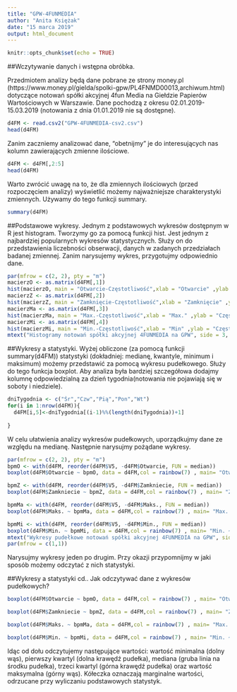 ```yaml
---
title: "GPW-4FUNMEDIA"
author: "Anita Księżak"
date: "15 marca 2019"
output: html_document
---
```


```r
knitr::opts_chunk$set(echo = TRUE)
```

##Wczytywanie danych i wstępna obróbka.

Przedmiotem analizy będą dane pobrane ze strony money.pl (https://www.money.pl/gielda/spolki-gpw/PL4FNMD00013,archiwum.html) dotyczące notowań spółki akcyjnej 4fun Media na Giełdzie Papierów Wartościowych w Warszawie. Dane pochodzą z okresu 02.01.2019-15.03.2019 (notowania z dnia 01.01.2019 nie są dostępne).

```r
d4FM <- read.csv2("GPW-4FUNMEDIA-csv2.csv")
head(d4FM)
```
Zanim zaczniemy analizować dane, "obetnijmy" je do interesujących nas kolumn zawierających zmienne ilościowe.
```r
d4FM <- d4FM[,2:5]
head(d4FM)
```
Warto zwrócić uwagę na to, że dla zmiennych ilościowych (przed rozpoczęciem analizy) wyświetlić możemy najważniejsze charakterystyki zmiennych. Używamy do tego funkcji summary.

```r
summary(d4FM)
```
##Podstawowe wykresy.
Jednym z podstawowych wykresów dostępnym w R jest histogram. Tworzymy go za pomocą funkcji hist. Jest jednym z najbardziej popularnych wykresów statystycznych. Służy on do przedstawienia liczebności obserwacji, danych w zadanych przedziałach badanej zmiennej.
Zanim narysujemy wykres, przygotujmy odpowiednio dane.

```r
par(mfrow = c(2, 2), pty = "m")
macierzO <- as.matrix(d4FM[,1])
hist(macierzO, main = "Otwarcie-Częstotliwość",xlab = "Otwarcie" ,ylab = "Częstotliwość", col = grey.colors(11))
macierzZ <- as.matrix(d4FM[,2])
hist(macierzZ, main = "Zamknięcie-Częstotliwość",xlab = "Zamknięcie" ,ylab = "Częstotliwość", col = grey.colors(11))
macierzMa <- as.matrix(d4FM[,3])
hist(macierzMa, main = "Max.-Częstotliwość",xlab = "Max." ,ylab = "Częstotliwość", col = grey.colors(11))
macierzMi <- as.matrix(d4FM[,4])
hist(macierzMi, main = "Min.-Częstotliwość",xlab = "Min" ,ylab = "Częstotliwość", col = grey.colors(11))
mtext("Histogramy notowań spółki akcyjnej 4FUNMEDIA na GPW", side = 3, line = -1.5, outer = TRUE)
```

##Wykresy a statystyki.
Wyżej obliczone (za pomocą funkcji summary(d4FM)) statystyki (dokładniej: medianę, kwantyle, minimum i maksimum) możemy przedstawić za pomocą wykresu pudełkowego. Służy do tego funkcja boxplot. Aby analiza była bardziej szczegółowa dodajmy kolumnę odpowiedzialną za dzień tygodnia(notowania nie pojawiają się w soboty i niedziele).
```r
dniTygodnia <- c("Śr","Czw","Pią","Pon","Wt")
for(i in 1:nrow(d4FM)){
  d4FM[i,5]<-dniTygodnia[(i-1)%%(length(dniTygodnia))+1]
  
}
```
W celu ułatwienia analizy wykresów pudełkowych, uporządkujmy dane ze względu na medianę. Następnie narysujmy pożądane wykresy.

```r
par(mfrow = c(2, 2), pty = "m")
bpmO <- with(d4FM, reorder(d4FM$V5, -d4FM$Otwarcie, FUN = median))
boxplot(d4FM$Otwarcie ~ bpmO, data = d4FM,col = rainbow(7) , main= "Otwarcie ~ DniTygodnia", ylab = "Otwarcie", xlab = "DniTygodnia")

bpmZ <- with(d4FM, reorder(d4FM$V5, -d4FM$Zamkniecie, FUN = median))
boxplot(d4FM$Zamkniecie ~ bpmZ, data = d4FM,col = rainbow(7) , main= "Zamknięcie ~ DniTygodnia", ylab = "Zamknięcie", xlab = "DniTygodnia")

bpmMa <- with(d4FM, reorder(d4FM$V5, -d4FM$Maks., FUN = median))
boxplot(d4FM$Maks. ~ bpmMa, data = d4FM,col = rainbow(7) , main= "Max. ~ DniTygodnia", ylab = "Max.", xlab = "DniTygodnia")

bpmMi <- with(d4FM, reorder(d4FM$V5, -d4FM$Min., FUN = median))
boxplot(d4FM$Min. ~ bpmMi, data = d4FM,col = rainbow(7) , main= "Min. ~ DniTygodnia", ylab = "Min.", xlab = "DniTygodnia")
mtext("Wykresy pudełkowe notowań spółki akcyjnej 4FUNMEDIA na GPW", side = 3, line = -1.5, outer = TRUE)
par(mfrow = c(1,1))

```
Narysujmy wykresy jeden po drugim. Przy okazji przypomnijmy w jaki sposób możemy odczytać z nich statystyki.

##Wykresy a statystyki cd.. Jak odczytywać dane z wykresów pudełkowych?
```r
boxplot(d4FM$Otwarcie ~ bpmO, data = d4FM,col = rainbow(7) , main= "Otwarcie ~ DniTygodnia", ylab = "Otwarcie", xlab = "DniTygodnia")
```

```r
boxplot(d4FM$Zamkniecie ~ bpmZ, data = d4FM,col = rainbow(7) , main= "Zamknięcie ~ DniTygodnia", ylab = "Zamknięcie", xlab = "DniTygodnia")
```

```r
boxplot(d4FM$Maks. ~ bpmMa, data = d4FM,col = rainbow(7) , main= "Max. ~ DniTygodnia", ylab = "Max.", xlab = "DniTygodnia")
```

```r
boxplot(d4FM$Min. ~ bpmMi, data = d4FM,col = rainbow(7) , main= "Min. ~ DniTygodnia", ylab = "Min.", xlab = "DniTygodnia")
```

Idąc od dołu odczytujemy następujące wartości: wartość minimalna (dolny wąs), pierwszy kwartyl (dolna krawędź pudełka), mediana (gruba linia na środku pudełka), trzeci kwartyl (górna krawędź pudełka) oraz wartość maksymalna (górny wąs). Kółeczka oznaczają marginalne wartości, odrzucane przy wyliczaniu podstawowych statystyk.